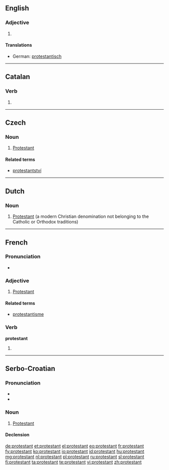 {{also|Protestant}}
==English==

===Adjective===
{{en-adj}}

# {{alternative form of|Protestant}}
#: {{usex|a '''protestant''' effort}}
#: {{usex|'''protestant''' work ethic}}

====Translations====
{{trans-top|protestant}}
* German: [[protestantisch]]
{{trans-mid}}
{{trans-bottom}}

----

==Catalan==

===Verb===
{{head|ca|verb form}}

# {{ca-verb form of|t=pres|m=ptc|protestar}}

----

==Czech==

===Noun===
{{cs-noun|g=m}}

# [[Protestant]] {{gloss|person}}

====Related terms====
* [[protestantství]] {{n}}

----

==Dutch==
{{wikipedia|lang=nl}}

===Noun===
{{head|nl|noun|g=m}}

# [[Protestant]] (a modern Christian denomination not belonging to the Catholic or Orthodox traditions)

{{tbot entry|Dutch|Protestant|2009|July|nl}}

----

==French==

===Pronunciation===
* {{audio|Fr-protestant.ogg|Audio}}

===Adjective===
{{fr-adj}}

# [[Protestant]]

====Related terms====
* [[protestantisme]]

===Verb===
'''protestant'''

# {{present participle of|protester|lang=fr}}

----

==Serbo-Croatian==

===Pronunciation===
* {{IPA|/protěstant/|lang=sh}}
* {{hyphenation|pro|te|stant}}

===Noun===
{{sh-noun|g=m|head=protèstant|r|протестант|протѐстант}}

# {{Christianity|lang=sh}} [[Protestant]]

====Declension====
{{sh-decl-noun
|protèstant|protestanti
|protestanta|-nātā
|protestantu|protestantima
|protestanta|protestante
|protestante|protestanti
|protestantu|protestantima
|protestantom|protestantima
}}

[[de:protestant]]
[[et:protestant]]
[[el:protestant]]
[[eo:protestant]]
[[fr:protestant]]
[[fy:protestant]]
[[ko:protestant]]
[[io:protestant]]
[[id:protestant]]
[[hu:protestant]]
[[mg:protestant]]
[[nl:protestant]]
[[pl:protestant]]
[[ru:protestant]]
[[sl:protestant]]
[[fi:protestant]]
[[ta:protestant]]
[[te:protestant]]
[[vi:protestant]]
[[zh:protestant]]